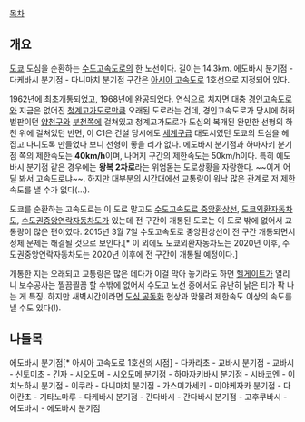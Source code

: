 {{{+1 首都高速道路 都心環状線}}}
[[목차]]
== 개요 ==
[[도쿄]] 도심을 순환하는 [[수도고속도로]]의 한 노선이다. 길이는 14.3km.
에도바시 분기점 - 다케바시 분기점 - 다니마치 분기점 구간은 [[아시아 고속도로]] 1호선으로 지정되어 있다.

1962년에 최초개통되었고, 1968년에 완공되었다. 연식으로 치자면 대충 [[경인고속도로]]와 지금은 없어진 [[청계고가도로]]만큼 오래된 도로라는 건데, 경인고속도로가 당시에 허허벌판이던 [[양천구]]와 [[부천]]쪽에 걸쳐있고 청계고가도로가 도심의 복개된 완만한 선형의 하천 위에 걸쳐있던 반면, 이 C1은 건설 당시에도 [[세계구]]급 대도시였던 도쿄의 도심을 헤집고 다니도록 만들었다 보니 선형이 좋을 리가 없다. 에도바시 분기점과 하마자키 분기점 쪽의 제한속도는 '''40km/h'''이며, 나머지 구간의 제한속도는 50km/h이다. 특히 에도바시 분기점 같은 경우에는 '''왕복 2차로'''라는 위엄돋는 도로상황을 자랑한다. ~~이게 어딜 봐서 고속도로냐~~. 하지만 대부분의 시간대에선 교통량이 워낙 많은 관계로 저 제한속도를 낼 수가 없다(...).

도쿄를 순환하는 고속도로는 이 도로 말고도 [[수도고속도로 중앙환상선]], [[도쿄외환자동차도]], [[수도권중앙연락자동차도]]가 있는데 전 구간이 개통된 도로는 이 도로 밖에 없어서 교통량이 많은 편이였다. 2015년 3월 7일 수도고속도로 중앙환상선이 전 구간 개통되면서 정체 문제는 해결될 것으로 보인다.[* 이 외에도 도쿄외환자동차도는 2020년 이후, 수도권중앙연락자동차도는 2020년 이후에 전 구간이 개통될 예정이다.] 

개통한 지는 오래되고 교통량은 많은 데다가 이걸 막아 놓기라도 하면 [[헬게이트]]가 열리니 보수공사는 찔끔찔끔 할 수밖에 없어서 수도고 노선 중에서도 유난히 낡은 티가 팍 나는 게 특징. 하지만 새벽시간이라면 [[도심 공동화]] 현상과 맞물려 제한속도 이상의 속도를 낼 수도 있다(!). 

== 나들목 ==
에도바시 분기점[* 아시아 고속도로 1호선의 시점] - 다카라초 - 교바시 분기점 - 교바시 - 신토미초 - 긴자 - 시오도메 - 시오도메 분기점 - 하마자키바시 분기점 - 시바코엔 - 이치노하시 분기점 - 이쿠라 - 다니마치 분기점 - 가스미가세키 - 미야케자카 분기점 - 다이칸초 - 기타노마루 - 다케바시 분기점 - 간다바시 - 간다바시 분기점 - 고후쿠바시 - 에도바시 - 에도바시 분기점
 
